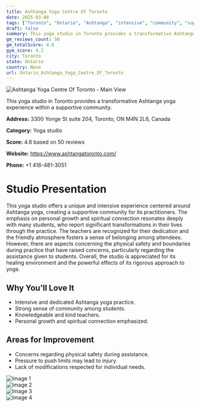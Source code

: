 ```yaml
---
title: Ashtanga Yoga Centre Of Toronto
date: 2025-03-08
tags: ["Toronto", "Ontario", "Ashtanga", "intensive", "community", "supportive atmosphere", "Toronto"]  
draft: false
summary: This yoga studio in Toronto provides a transformative Ashtanga yoga experience within a supportive community.
gm_reviews_count: 50
gm_totalScore: 4.6
gym_score: 4.2
city: Toronto
state: Ontario
country: None
url: Ontario_Ashtanga_Yoga_Centre_Of_Toronto
---
```


<div className="aspect-[16/9] relative my-8">
  <img 
    src="https://lh5.googleusercontent.com/p/AF1QipP08sEYxjJBj42v7fM1vnABrIKvQENEe104XgVt=w1920-h1080-k-no"
    alt="Ashtanga Yoga Centre Of Toronto - Main View"
    className="object-cover absolute inset-0 w-full h-full rounded-lg"
  />
</div>

This yoga studio in Toronto provides a transformative Ashtanga yoga experience within a supportive community.

**Address:** 3300 Yonge St suite 204, Toronto, ON M4N 2L6, Canada

**Category:** Yoga studio

**Score:** 4.6 based on 50 reviews

**Website:** https://www.ashtangatoronto.com/

**Phone:** +1 416-481-3051

# Studio Presentation

This yoga studio offers a unique and intensive experience centered around Ashtanga yoga, creating a supportive community for its practitioners. The emphasis on personal growth and spiritual connection resonates deeply with many students, who report significant transformations in their lives through the practice. The teachers are recognized for their dedication and the friendly atmosphere fosters a sense of belonging among attendees. However, there are aspects concerning the physical safety and boundaries during practice that have raised concerns, particularly regarding the assistance given to students. Overall, the studio is appreciated for its healing environment and the powerful effects of its rigorous approach to yoga.

## Why You'll Love It

- Intensive and dedicated Ashtanga yoga practice.
- Strong sense of community among students.
- Knowledgeable and kind teachers.
- Personal growth and spiritual connection emphasized.

## Areas for Improvement

- Concerns regarding physical safety during assistance.
- Pressure to push limits may lead to injury.
- Lack of modifications respected for individual needs.

<div className="grid grid-cols-1 xl:grid-cols-2 gap-4 my-8">
<div className="aspect-[4/3] relative"><img src="https://lh3.googleusercontent.com/p/AF1QipMfRpzaSXxuT8S-qVISCgFO6EyDIB1ZVoqgcd7s=w1920-h1080-k-no" alt="Image 1" className="object-cover absolute inset-0 w-full h-full rounded-lg" /></div>
<div className="aspect-[4/3] relative"><img src="https://lh5.googleusercontent.com/p/AF1QipO0j86LlTVnCpFHIzqD0wKK0aeyqIjqJIyjxfRC=w1920-h1080-k-no" alt="Image 2" className="object-cover absolute inset-0 w-full h-full rounded-lg" /></div>
<div className="aspect-[4/3] relative"><img src="https://lh5.googleusercontent.com/p/AF1QipMis2zhLvz2P642EbNbVCCTLgoZ06bcdwPELzIK=w1920-h1080-k-no" alt="Image 3" className="object-cover absolute inset-0 w-full h-full rounded-lg" /></div>
<div className="aspect-[4/3] relative"><img src="https://lh5.googleusercontent.com/p/AF1QipNnspZ7AaNidilkX39EjWMC4E0ab7j6cJzK6kxG=w1920-h1080-k-no" alt="Image 4" className="object-cover absolute inset-0 w-full h-full rounded-lg" /></div>
</div>